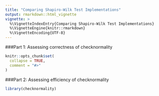 ```yaml
---
title: "Comparing Shapiro-Wilk Test Implementations"
output: rmarkdown::html_vignette
vignette: >
  %\VignetteIndexEntry{Comparing Shapiro-Wilk Test Implementations}
  %\VignetteEngine{knitr::rmarkdown}
  %\VignetteEncoding{UTF-8}
---
```

###Part 1: Assessing correctness of checknormality
```r
knitr::opts_chunk$set(
  collapse = TRUE,
  comment = "#>"
)
```

###Part 2: Assessing efficiency of checknormality
```r
library(checknormality)
```

